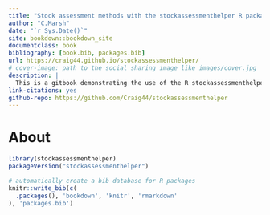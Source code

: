 ```yaml
--- 
title: "Stock assessment methods with the stockassessmenthelper R package"
author: "C.Marsh"
date: "`r Sys.Date()`"
site: bookdown::bookdown_site
documentclass: book
bibliography: [book.bib, packages.bib]
url: https://craig44.github.io/stockassessmenthelper/
# cover-image: path to the social sharing image like images/cover.jpg
description: |
  This is a gitbook demonstrating the use of the R stockassessmenthelper package
link-citations: yes
github-repo: https://github.com/Craig44/stockassessmenthelper
---
```


# About


```r
library(stockassessmenthelper)
packageVersion("stockassessmenthelper")
```


```r
# automatically create a bib database for R packages
knitr::write_bib(c(
  .packages(), 'bookdown', 'knitr', 'rmarkdown'
), 'packages.bib')
```
